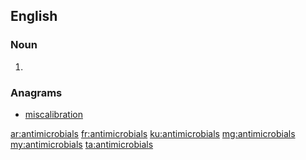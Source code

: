 ==English==

===Noun===
{{head|en}}

# {{plural of|antimicrobial}}

===Anagrams===
* [[miscalibration#English|miscalibration]]

[[ar:antimicrobials]]
[[fr:antimicrobials]]
[[ku:antimicrobials]]
[[mg:antimicrobials]]
[[my:antimicrobials]]
[[ta:antimicrobials]]